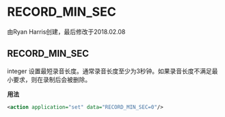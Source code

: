 # RECORD_MIN_SEC

 由Ryan Harris创建，最后修改于2018.02.08

## RECORD_MIN_SEC

integer 设置最短录音长度。通常录音长度至少为3秒钟。如果录音长度不满足最小要求，则在录制后会被删除。

**用法**

```xml
<action application="set" data="RECORD_MIN_SEC=0"/>
```